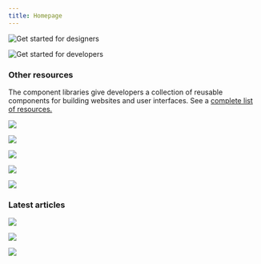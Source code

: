 ```yaml
---
title: Homepage
---
```




<FeatureCard
    href="/getting-started/designers"
    label="Start"
    title="Designing"
    margin="true"
    className="feature-tile--designers">

![Get started for designers](homepage/images/getting-started-designers.png)

</FeatureCard>
<FeatureCard
    href="/getting-started/developers"
    label="Start"
    title="Developing"
    className="feature-tile--developers">

![Get started for developers](homepage/images/getting-started-developers.png)

</FeatureCard>

### Other resources

The component libraries give developers a collection of reusable components for
building websites and user interfaces. See a
[complete list of resources.](/resources)

<Row className="tile--resource--no-margin tile--group">
<Column offsetLg="4" colLg="4" colMd="4" noGutterSm>
  <ResourceCard
    dark="true"
    title="Sketch libraries"
    href="/resources#theme-libraries"
    type="resource">

![](resources/images/sketch-icon.png)

  </ResourceCard>
</Column>
<Column colLg="4" colMd="4"  noGutterSm>
  <ResourceCard
    dark="true"
    title="Carbon Components"
    href="https://github.com/carbon-design-system/carbon/tree/master/packages/components"
    type="resource">

![](resources/images/github-icon-inverted.png)

  </ResourceCard>
</Column>
<Column offsetLg="4" colLg="4" colMd="4" noGutterSm>
  <ResourceCard
    dark="true"
    title="Carbon Components React"
    href="https://github.com/carbon-design-system/carbon/tree/master/packages/react"
    type="resource">

![](resources/images/github-icon-inverted.png)

  </ResourceCard>
</Column>
<Column colLg="4" colMd="4"  noGutterSm>
  <ResourceCard
    dark="true"
    title="Carbon Components Angular"
    href="https://github.com/ibm/carbon-components-angular"
    type="resource">

![](resources/images/github-icon-inverted.png)

  </ResourceCard>
</Column>
<Column offsetLg="4" colLg="4" colMd="4" noGutterSm>
  <ResourceCard
    dark="true"
    title="Carbon Components Vue"
    href="https://github.com/carbon-design-system/carbon-components-vue"
    type="resource">

![](resources/images/github-icon-inverted.png)

  </ResourceCard>
</Column>
</Row>

### Latest articles

<Row>
<Column offsetLg="4" colLg="4" colMd="4" noGutterMdLeft>
<ResourceCard
type="article"
    dark="true"
    title="Carbon June(ish) preview"
    author="Alison Joseph"
    date="June 13, 2019"
    href="https://medium.com/carbondesign/carbon-june-ish-preview-9c5843258933"
    >

![](/resources/images/june_option_3.png)

</ResourceCard>
</Column>
<Column colLg="4" colMd="4"  noGutterMdLeft>
<ResourceCard
    dark="true"
    type="article"
    title="Carbon v10.3.0 (May 2019)"
    author="Josh Black"
    date="June 6, 2019"
    href="https://medium.com/carbondesign/carbon-v10-3-0-may-2019-41b1f970f0ce"
    >

![](resources/images/10_3-image.png)

</ResourceCard>
</Column>
<Column colLg="4" colMd="4"  noGutterMdLeft>
<ResourceCard
    dark="true"
    type="article"
    title="Essentials: Learn to build with Carbon"
    author="Matt Rosno"
    date="May 15, 2019"
    href="https://medium.com/carbondesign/essentials-learn-to-build-with-carbon-1d11ce05125f"
    >

![](/resources/images/code_palette.png)

</ResourceCard>
</Column>
</Row>
